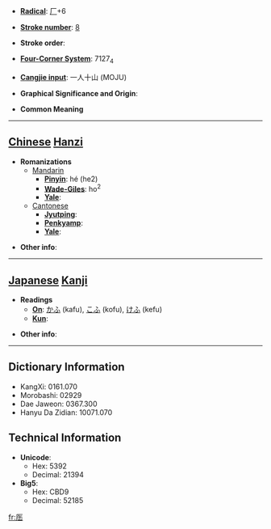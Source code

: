 * '''[[Wiktionary:Chinese radical index| Radical]]''': [[Wiktionary:Chinese radical index 厂|厂]]+6

* '''[[Wiktionary:Chinese total strokes index|Stroke number]]''': [[Wiktionary:Chinese total strokes index 8|8]]

* '''Stroke order''': 

* '''[[Wiktionary:Chinese four corner index|Four-Corner System]]''': 7127<sub>4</sub>

* '''[[Wiktionary:Chinese Cangjie index|Cangjie input]]''': 一人十山 (MOJU)

* '''Graphical Significance and Origin''': 

* '''Common Meaning'''

----

== [[Chinese]] [[Hanzi]] ==

* '''Romanizations'''
** [[Mandarin]]
*** '''[[Pinyin]]''': hé (he2)
*** '''[[Wade-Giles]]''': ho<sup>2</sup>
*** '''[[Yale]]''': 
**[[Cantonese]]
***'''[[Jyutping]]''':
***'''[[Penkyamp]]''': 
***'''[[Yale]]''': 

* '''Other info''': 

----

== [[Japanese]] [[Kanji]] ==

* '''Readings'''
** '''[[On]]''': [[かふ]] (kafu), [[こふ]] (kofu), [[けふ]] (kefu)
** '''[[Kun]]''': 

* '''Other info''':  

----

== Dictionary Information ==

* KangXi: 0161.070
* Morobashi: 02929
* Dae Jaweon: 0367.300
* Hanyu Da Zidian: 10071.070

== Technical Information ==

* '''Unicode''':
** Hex: 5392
** Decimal: 21394
* '''Big5''':
** Hex: CBD9
** Decimal: 52185

[[fr:厒]]